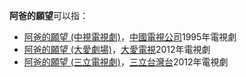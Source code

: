 '''阿爸的願望'''可以指：
* [[阿爸的願望_(中視電視劇)|阿爸的願望 (中視電視劇)]]，[[中國電視公司|中國電視公司]]1995年電視劇
* [[阿爸的願望_(大愛劇場)|阿爸的願望 (大愛劇場)]]，[[大愛電視|大愛電視]]2012年電視劇
* [[阿爸的願望_(三立電視劇)|阿爸的願望 (三立電視劇)]]，[[三立台灣台|三立台灣台]]2012年電視劇
{{disambig|Cat=五字作品消歧義}}